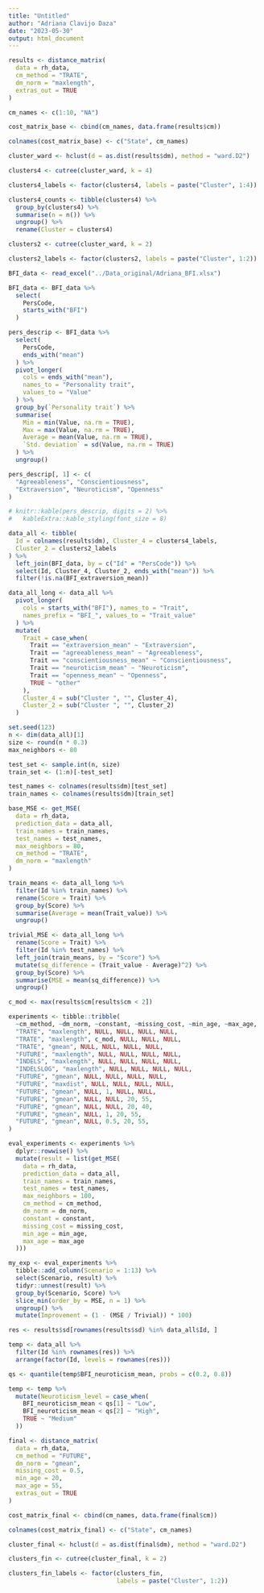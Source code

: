 ```yaml
---
title: "Untitled"
author: "Adriana Clavijo Daza"
date: "2023-05-30"
output: html_document
---
```


```r
results <- distance_matrix(
  data = rh_data,
  cm_method = "TRATE",
  dm_norm = "maxlength",
  extras_out = TRUE
)

cm_names <- c(1:10, "NA")

cost_matrix_base <- cbind(cm_names, data.frame(results$cm))

colnames(cost_matrix_base) <- c("State", cm_names)
```

```r
cluster_ward <- hclust(d = as.dist(results$dm), method = "ward.D2")

clusters4 <- cutree(cluster_ward, k = 4)

clusters4_labels <- factor(clusters4, labels = paste("Cluster", 1:4))

clusters4_counts <- tibble(clusters4) %>%
  group_by(clusters4) %>%
  summarise(n = n()) %>%
  ungroup() %>%
  rename(Cluster = clusters4)

clusters2 <- cutree(cluster_ward, k = 2)

clusters2_labels <- factor(clusters2, labels = paste("Cluster", 1:2))
```

```r
BFI_data <- read_excel("../Data_original/Adriana_BFI.xlsx")

BFI_data <- BFI_data %>%
  select(
    PersCode,
    starts_with("BFI")
  )

pers_descrip <- BFI_data %>%
  select(
    PersCode,
    ends_with("mean")
  ) %>%
  pivot_longer(
    cols = ends_with("mean"),
    names_to = "Personality trait",
    values_to = "Value"
  ) %>%
  group_by(`Personality trait`) %>%
  summarise(
    Min = min(Value, na.rm = TRUE),
    Max = max(Value, na.rm = TRUE),
    Average = mean(Value, na.rm = TRUE),
    `Std. deviation` = sd(Value, na.rm = TRUE)
  ) %>%
  ungroup()

pers_descrip[, 1] <- c(
  "Agreeableness", "Conscientiousness",
  "Extraversion", "Neuroticism", "Openness"
)

# knitr::kable(pers_descrip, digits = 2) %>%
#   kableExtra::kable_styling(font_size = 8)
```

```r
data_all <- tibble(
  Id = colnames(results$dm), Cluster_4 = clusters4_labels,
  Cluster_2 = clusters2_labels
) %>%
  left_join(BFI_data, by = c("Id" = "PersCode")) %>%
  select(Id, Cluster_4, Cluster_2, ends_with("mean")) %>%
  filter(!is.na(BFI_extraversion_mean))

data_all_long <- data_all %>%
  pivot_longer(
    cols = starts_with("BFI"), names_to = "Trait",
    names_prefix = "BFI_", values_to = "Trait_value"
  ) %>%
  mutate(
    Trait = case_when(
      Trait == "extraversion_mean" ~ "Extraversion",
      Trait == "agreeableness_mean" ~ "Agreeableness",
      Trait == "conscientiousness_mean" ~ "Conscientiousness",
      Trait == "neuroticism_mean" ~ "Neuroticism",
      Trait == "openness_mean" ~ "Openness",
      TRUE ~ "other"
    ),
    Cluster_4 = sub("Cluster ", "", Cluster_4),
    Cluster_2 = sub("Cluster ", "", Cluster_2)
  )
```

```r
set.seed(123)
n <- dim(data_all)[1]
size <- round(n * 0.3)
max_neighbors <- 80

test_set <- sample.int(n, size)
train_set <- (1:n)[-test_set]

test_names <- colnames(results$dm)[test_set]
train_names <- colnames(results$dm)[train_set]
```

```r
base_MSE <- get_MSE(
  data = rh_data,
  prediction_data = data_all,
  train_names = train_names,
  test_names = test_names,
  max_neighbors = 80,
  cm_method = "TRATE",
  dm_norm = "maxlength"
)
```

```r
train_means <- data_all_long %>%
  filter(Id %in% train_names) %>%
  rename(Score = Trait) %>%
  group_by(Score) %>%
  summarise(Average = mean(Trait_value)) %>%
  ungroup()

trivial_MSE <- data_all_long %>%
  rename(Score = Trait) %>%
  filter(Id %in% test_names) %>%
  left_join(train_means, by = "Score") %>%
  mutate(sq_difference = (Trait_value - Average)^2) %>%
  group_by(Score) %>%
  summarise(MSE = mean(sq_difference)) %>%
  ungroup()
```

```r
c_mod <- max(results$cm[results$cm < 2])

experiments <- tibble::tribble(
  ~cm_method, ~dm_norm, ~constant, ~missing_cost, ~min_age, ~max_age,
  "TRATE", "maxlength", NULL, NULL, NULL, NULL,
  "TRATE", "maxlength", c_mod, NULL, NULL, NULL,
  "TRATE", "gmean", NULL, NULL, NULL, NULL,
  "FUTURE", "maxlength", NULL, NULL, NULL, NULL,
  "INDELS", "maxlength", NULL, NULL, NULL, NULL,
  "INDELSLOG", "maxlength", NULL, NULL, NULL, NULL,
  "FUTURE", "gmean", NULL, NULL, NULL, NULL,
  "FUTURE", "maxdist", NULL, NULL, NULL, NULL,
  "FUTURE", "gmean", NULL, 1, NULL, NULL,
  "FUTURE", "gmean", NULL, NULL, 20, 55,
  "FUTURE", "gmean", NULL, NULL, 20, 40,
  "FUTURE", "gmean", NULL, 1, 20, 55,
  "FUTURE", "gmean", NULL, 0.5, 20, 55,
)
```

```r
eval_experiments <- experiments %>%
  dplyr::rowwise() %>%
  mutate(result = list(get_MSE(
    data = rh_data,
    prediction_data = data_all,
    train_names = train_names,
    test_names = test_names,
    max_neighbors = 100,
    cm_method = cm_method,
    dm_norm = dm_norm,
    constant = constant,
    missing_cost = missing_cost,
    min_age = min_age,
    max_age = max_age
  )))
```

```r
my_exp <- eval_experiments %>%
  tibble::add_column(Scenario = 1:13) %>%
  select(Scenario, result) %>%
  tidyr::unnest(result) %>%
  group_by(Scenario, Score) %>%
  slice_min(order_by = MSE, n = 1) %>%
  ungroup() %>%
  mutate(Improvement = (1 - (MSE / Trivial)) * 100)
```

```r
res <- results$sd[rownames(results$sd) %in% data_all$Id, ]

temp <- data_all %>%
  filter(Id %in% rownames(res)) %>%
  arrange(factor(Id, levels = rownames(res)))

qs <- quantile(temp$BFI_neuroticism_mean, probs = c(0.2, 0.8))

temp <- temp %>%
  mutate(Neuroticism_level = case_when(
    BFI_neuroticism_mean < qs[1] ~ "Low",
    BFI_neuroticism_mean < qs[2] ~ "High",
    TRUE ~ "Medium"
  ))
```

```r
final <- distance_matrix(
  data = rh_data,
  cm_method = "FUTURE",
  dm_norm = "gmean",
  missing_cost = 0.5,
  min_age = 20,
  max_age = 55,
  extras_out = TRUE
)

cost_matrix_final <- cbind(cm_names, data.frame(final$cm))

colnames(cost_matrix_final) <- c("State", cm_names)
```

```r
cluster_final <- hclust(d = as.dist(final$dm), method = "ward.D2")

clusters_fin <- cutree(cluster_final, k = 2)

clusters_fin_labels <- factor(clusters_fin, 
                              labels = paste("Cluster", 1:2))
```
